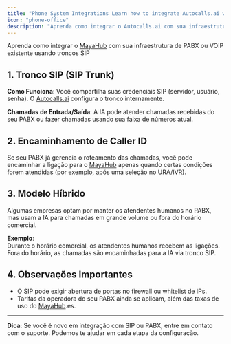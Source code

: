 ```yaml
---
title: "Phone System Integrations Learn how to integrate Autocalls.ai with your existing PBX or VOIP infrastructure through SIP trunks  For businesses with existing PBX or VOIP infrastructure, Autocalls.ai can integrate through SIP trunks or direct connections:  1. SIP Trunk How It Works: You share your SIP credentials (server, username, password). Autocalls.ai configures a trunk internally.  Inbound/Outbound: AI can pick up inbound calls from your PBX or place outbound calls using your existing number ranges.  2. Caller ID Forwarding If your PBX already handles call routing, pass the call to Autocalls.ai only when certain conditions are met (like after IVR selection).  3. Hybrid Model Some advanced setups keep human agents on your PBX but leverage the AI for high-volume or after-hours calls.  Example: During business hours, normal agents handle calls. After hours, calls route to the AI assistant via SIP trunk.  4. Things to Note SIP sometimes requires opening firewall ports or whitelisting IPs.  Carrier charges from your PBX provider still apply, plus any Autocalls.ai usage fees.  Tip: Contact support for guidance if you're new to SIP or PBX integration. We can assist with the config steps."
icon: "phone-office"
description: "Aprenda como integrar o Autocalls.ai com sua infraestrutura de PABX ou VOIP existente usando troncos SIP"
---
```


Aprenda como integrar o [MayaHub](http://Autocalls.ai) com sua infraestrutura de PABX ou VOIP existente usando troncos SIP

## 1. Tronco SIP (SIP Trunk)

**Como Funciona**: Você compartilha suas credenciais SIP (servidor, usuário, senha). O [Autocalls.ai](http://Autocalls.ai) configura o tronco internamente.

**Chamadas de Entrada/Saída**: A IA pode atender chamadas recebidas do seu PABX ou fazer chamadas usando sua faixa de números atual.

## 2. Encaminhamento de Caller ID

Se seu PABX já gerencia o roteamento das chamadas, você pode encaminhar a ligação para o [MayaHub](http://Autocalls.ai) apenas quando certas condições forem atendidas (por exemplo, após uma seleção no URA/IVR).

## 3. Modelo Híbrido

Algumas empresas optam por manter os atendentes humanos no PABX, mas usam a IA para chamadas em grande volume ou fora do horário comercial.

**Exemplo**:\
Durante o horário comercial, os atendentes humanos recebem as ligações.\
Fora do horário, as chamadas são encaminhadas para a IA via tronco SIP.

## 4. Observações Importantes

- O SIP pode exigir abertura de portas no firewall ou whitelist de IPs.
- Tarifas da operadora do seu PABX ainda se aplicam, além das taxas de uso do [MayaHub](http://Autocalls.ai).es.

---

**Dica**: Se você é novo em integração com SIP ou PABX, entre em contato com o suporte. Podemos te ajudar em cada etapa da configuração.
